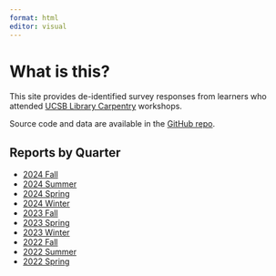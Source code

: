 ```yaml
---
format: html
editor: visual
---
```


# What is this?

This site provides de-identified survey responses from learners who attended [UCSB Library Carpentry](https://ucsbcarpentry.github.io/) workshops.

Source code and data are available in the [GitHub repo](https://github.com/UCSBCarpentry/wkshp-survey-analysis).

## Reports by Quarter

-   [2024 Fall](2024-fall-index.html)
-   [2024 Summer](2024-summer-index.html)
-   [2024 Spring](2024-spring-index.html)
-   [2024 Winter](2024-winter-index.html)
-   [2023 Fall](2023-fall-index.html)
-   [2023 Spring](2023-spring-index.html)
-   [2023 Winter](2023-winter-index.html)
-   [2022 Fall](2022-fall-index.html)
-   [2022 Summer](2022-summer-index.html)
-   [2022 Spring](2022-spring-index.html)
